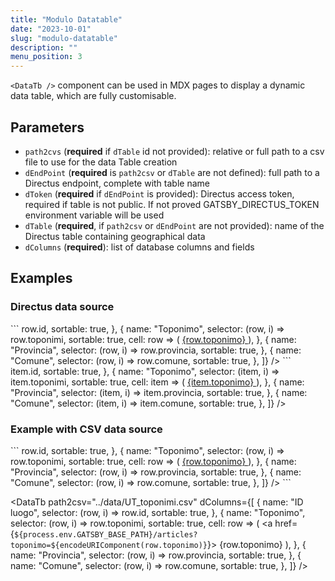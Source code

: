 ```yaml
---
title: "Modulo Datatable"
date: "2023-10-01"
slug: "modulo-datatable"
description: ""
menu_position: 3
---
```



`<DataTb />` component can be used in MDX pages to display a dynamic data table, which are fully customisable.

## Parameters

- `path2cvs` (**required** if `dTable` id not provided): relative or full path to a csv file to use for the data Table creation
- `dEndPoint` (**required** is `path2csv` or `dTable` are not defined): full path to a Directus endpoint, complete with table name
- `dToken` (**required** if `dEndPoint` is provided): Directus access token, required if table is not public. If not proved GATSBY_DIRECTUS_TOKEN environment variable will be used
- `dTable` (**required**, if `path2csv` or `dEndPoint` are not provided): name of the Directus table containing geographical data
- `dColumns` (**required**): list of database columns and fields

## Examples

### Directus data source

<div class="row">
  <div class="col-sm-4">
    ```
    <DataTb
      dEndPoint="https://landscapearchaeology.eu/db/items/toponimi?limit=1000&offset=0"
      dToken="sxE2XHdJMWJiymA9w2QJFGJWG9AAnq6E"
      dColumns={[
        {
          name: "ID luogo",
          selector: (row, i) => row.id,
          sortable: true,
        },
        {
          name: "Toponimo",
          selector: (row, i) => row.toponimi,
          sortable: true,
          cell: row => (
            <a
              href={`${
                process.env.GATSBY_BASE_PATH
              }/articles?toponimo=${encodeURIComponent(row.toponimo)}`}
            >
              {row.toponimo}
            </a>
          ),
        },
        {
          name: "Provincia",
          selector: (row, i) => row.provincia,
          sortable: true,
        },
        {
          name: "Comune",
          selector: (row, i) => row.comune,
          sortable: true,
        },
      ]}
    />
    ```
  </div>
  <div class="col-sm-8">
    <DataTb
      dEndPoint="https://landscapearchaeology.eu/db/items/toponimi?limit=1000&offset=0"
      dToken="sxE2XHdJMWJiymA9w2QJFGJWG9AAnq6E"
      dColumns={[
        {
          name: "ID luogo",
          selector: (item, i) => item.id,
          sortable: true,
        },
        {
          name: "Toponimo",
          selector: (item, i) => item.toponimi,
          sortable: true,
          cell: item => (
            <a href={`../record/?dEndPoint=${encodeURIComponent(`https://landscapearchaeology.eu/db/items/toponimi`)}&tb=toponimi&token=sxE2XHdJMWJiymA9w2QJFGJWG9AAnq6E&id=${item.id}`}>
              {item.toponimo}
            </a>
          ),
        },
        {
          name: "Provincia",
          selector: (item, i) => item.provincia,
          sortable: true,
        },
        {
          name: "Comune",
          selector: (item, i) => item.comune,
          sortable: true,
        },
      ]}
    />
  </div>
</div>

### Example with CSV data source

<div class="row">
  <div class="col-sm-4">
```
<DataTb
  path2csv="../data/UT_toponimi.csv"
  dColumns={[
    {
      name: "ID luogo",
      selector: (row, i) => row.id,
      sortable: true,
    },
    {
      name: "Toponimo",
      selector: (row, i) => row.toponimi,
      sortable: true,
      cell: row => (
        <a href={`${process.env.GATSBY_BASE_PATH}/articles?toponimo=${encodeURIComponent(row.toponimo)}`}>
          {row.toponimo}
        </a>
    ),
    },
    {
      name: "Provincia",
      selector: (row, i) => row.provincia,
      sortable: true,
    },
    {
      name: "Comune",
      selector: (row, i) => row.comune,
      sortable: true,
    },
  ]}
/>
```
  </div>
  <div class="col-sm-8">

<DataTb
  path2csv="../data/UT_toponimi.csv"
  dColumns={[
    {
      name: "ID luogo",
      selector: (row, i) => row.id,
      sortable: true,
    },
    {
      name: "Toponimo",
      selector: (row, i) => row.toponimi,
      sortable: true,
      cell: row => (
        <a href={`${process.env.GATSBY_BASE_PATH}/articles?toponimo=${encodeURIComponent(row.toponimo)}`}>
          {row.toponimo}
        </a>
    ),
    },
    {
      name: "Provincia",
      selector: (row, i) => row.provincia,
      sortable: true,
    },
    {
      name: "Comune",
      selector: (row, i) => row.comune,
      sortable: true,
    },
  ]}
/>
  </div>
</div>
